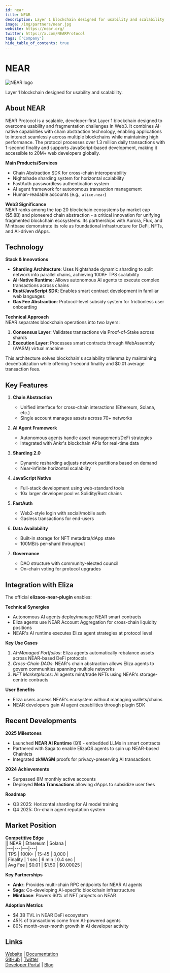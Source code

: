 ---
id: near
title: NEAR
description: Layer 1 blockchain designed for usability and scalability.
image: /img/partners/near.jpg
website: https://near.org/
twitter: https://x.com/NEARProtocol
tags: ['Company']
hide_table_of_contents: true
---

# NEAR

<div className="partner-logo">
  <img src="/img/partners/near.jpg" alt="NEAR logo" />
</div>

Layer 1 blockchain designed for usability and scalability.

## About NEAR

NEAR Protocol is a scalable, developer-first Layer 1 blockchain designed to overcome usability and fragmentation challenges in Web3. It combines AI-native capabilities with chain abstraction technology, enabling applications to interact seamlessly across multiple blockchains while maintaining high performance. The protocol processes over 1.3 million daily transactions with 1-second finality and supports JavaScript-based development, making it accessible to 20M+ web developers globally.

**Main Products/Services**

- Chain Abstraction SDK for cross-chain interoperability
- Nightshade sharding system for horizontal scalability
- FastAuth passwordless authentication system
- AI agent framework for autonomous transaction management
- Human-readable accounts (e.g., `alice.near`)

**Web3 Significance**  
NEAR ranks among the top 20 blockchain ecosystems by market cap ($5.8B) and pioneered chain abstraction - a critical innovation for unifying fragmented blockchain ecosystems. Its partnerships with Aurora, Flux, and Mintbase demonstrate its role as foundational infrastructure for DeFi, NFTs, and AI-driven dApps.

## Technology

**Stack & Innovations**

- **Sharding Architecture**: Uses Nightshade dynamic sharding to split network into parallel chains, achieving 100K+ TPS scalability
- **AI-Native Runtime**: Allows autonomous AI agents to execute complex transactions across chains
- **Rust/JavaScript SDK**: Enables smart contract development in familiar web languages
- **Gas Fee Abstraction**: Protocol-level subsidy system for frictionless user onboarding

**Technical Approach**  
NEAR separates blockchain operations into two layers:

1. **Consensus Layer**: Validates transactions via Proof-of-Stake across shards
2. **Execution Layer**: Processes smart contracts through WebAssembly (WASM) virtual machine

This architecture solves blockchain's scalability trilemma by maintaining decentralization while offering 1-second finality and $0.01 average transaction fees.

## Key Features

1. **Chain Abstraction**

   - Unified interface for cross-chain interactions (Ethereum, Solana, etc.)
   - Single account manages assets across 70+ networks

2. **AI Agent Framework**

   - Autonomous agents handle asset management/DeFi strategies
   - Integrated with Ankr's blockchain APIs for real-time data

3. **Sharding 2.0**

   - Dynamic resharding adjusts network partitions based on demand
   - Near-infinite horizontal scalability

4. **JavaScript Native**

   - Full-stack development using web-standard tools
   - 10x larger developer pool vs Solidity/Rust chains

5. **FastAuth**

   - Web2-style login with social/mobile auth
   - Gasless transactions for end-users

6. **Data Availability**

   - Built-in storage for NFT metadata/dApp state
   - 100MB/s per-shard throughput

7. **Governance**
   - DAO structure with community-elected council
   - On-chain voting for protocol upgrades

## Integration with Eliza

The official **elizaos-near-plugin** enables:

**Technical Synergies**

- Autonomous AI agents deploy/manage NEAR smart contracts
- Eliza agents use NEAR Account Aggregation for cross-chain liquidity positions
- NEAR's AI runtime executes Eliza agent strategies at protocol level

**Key Use Cases**

1. _AI-Managed Portfolios_: Eliza agents automatically rebalance assets across NEAR-based DeFi protocols
2. _Cross-Chain DAOs_: NEAR's chain abstraction allows Eliza agents to govern communities spanning multiple networks
3. _NFT Marketplaces_: AI agents mint/trade NFTs using NEAR's storage-centric contracts

**User Benefits**

- Eliza users access NEAR's ecosystem without managing wallets/chains
- NEAR developers gain AI agent capabilities through plugin SDK

## Recent Developments

**2025 Milestones**

- Launched **NEAR AI Runtime** (Q1) - embedded LLMs in smart contracts
- Partnered with Saga to enable ElizaOS agents to spin up NEAR-based Chainlets
- Integrated **zkWASM** proofs for privacy-preserving AI transactions

**2024 Achievements**

- Surpassed 8M monthly active accounts
- Deployed **Meta Transactions** allowing dApps to subsidize user fees

**Roadmap**

- Q3 2025: Horizontal sharding for AI model training
- Q4 2025: On-chain agent reputation system

## Market Position

**Competitive Edge**  
|| NEAR | Ethereum | Solana |  
|---|---|---|---|  
| TPS | 100K+ | 15-45 | 3,000 |  
| Finality | 1 sec | 6 min | 0.4 sec |  
| Avg Fee | $0.01 | $1.50 | $0.00025 |

**Key Partnerships**

- **Ankr**: Provides multi-chain RPC endpoints for NEAR AI agents
- **Saga**: Co-developing AI-specific blockchain infrastructure
- **Mintbase**: Powers 60% of NFT projects on NEAR

**Adoption Metrics**

- $4.3B TVL in NEAR DeFi ecosystem
- 45% of transactions come from AI-powered agents
- 80% month-over-month growth in AI developer activity

## Links

[Website](https://near.org) | [Documentation](https://docs.near.org)  
[GitHub](https://github.com/near) | [Twitter](https://x.com/NEARProtocol)  
[Developer Portal](https://near.builders) | [Blog](https://near.org/blog)

